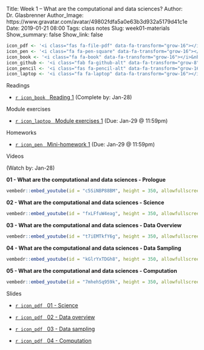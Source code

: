 Title: Week 1 – What are the computational and data sciences?
Author: Dr. Glasbrenner
Author_Image: https://www.gravatar.com/avatar/49802fdfa5a0e63b3d932a5179d41c1e
Date: 2019-01-21 08:00
Tags: class notes
Slug: week01-materials
Show_summary: false
Show_link: false

```r
icon_pdf <- '<i class="fas fa-file-pdf" data-fa-transform="grow-16"></i>&nbsp;'
icon_pen <- '<i class="fa fa-pen-square" data-fa-transform="grow-16"></i>&nbsp;'
icon_book <- '<i class="fa fa-book" data-fa-transform="grow-16"></i>&nbsp;'
icon_github <- '<i class="fab fa-github-alt" data-fa-transform="grow-8"></i>&nbsp;'
icon_pencil <- '<i class="fas fa-pencil-alt" data-fa-transform="grow-16"></i>&nbsp;'
icon_laptop <- '<i class="fa fa-laptop" data-fa-transform="grow-16"></i>&nbsp;'
```

[Readings]{.h2}

::: {.no-bullets}
*   [`r icon_book` &nbsp; [Reading 1]{.card-downloads-format}][reading01] (Complete by: Jan-28)
:::

<div style="margin-bottom: 1em"></div>

[Module exercises]{.h3}

::: {.no-bullets}
*   [`r icon_laptop` &nbsp; [Module exercises 1]{.card-downloads-format}][module-exercises01] (Due: Jan-29 @ 11:59pm)
:::

<div style="margin-bottom: 1em"></div>

[Homeworks]{.h3}

::: {.no-bullets}
*   [`r icon_pen` &nbsp; [Mini-homework 1]{.card-downloads-format}][mini-homework01] (Due: Jan-29 @ 11:59pm)
:::

<div style="margin-bottom: 1em"></div>
[Videos]{.h2}

(Watch by: Jan-28)

**01 - What are the computational and data sciences - Prologue**

```r
vembedr::embed_youtube(id = "c5SiNBP88BM", height = 350, allowfullscreen = TRUE, frameborder = 0)
```

**02 - What are the computational and data sciences - Science**

```r
vembedr::embed_youtube(id = "fxLFfuW4eag", height = 350, allowfullscreen = TRUE, frameborder = 0)
```

**03 - What are the computational and data sciences - Data Overview**

```r
vembedr::embed_youtube(id = "t7iEMTkfY6g", height = 350, allowfullscreen = TRUE, frameborder = 0)
```

**04 - What are the computational and data sciences - Data Sampling**

```r
vembedr::embed_youtube(id = "kGlrYxTDGh8", height = 350, allowfullscreen = TRUE, frameborder = 0)
```

**05 - What are the computational and data sciences - Computation**

```r
vembedr::embed_youtube(id = "7mhehSq959k", height = 350, allowfullscreen = TRUE, frameborder = 0)
```

[Slides]{.h2}

::: {.no-bullets}
*   [`r icon_pdf` &nbsp; [01 - Science]{.card-downloads-format}][slides-01]

*   [`r icon_pdf` &nbsp; [02 - Data overview]{.card-downloads-format}][slides-02]

*   [`r icon_pdf` &nbsp; [03 - Data sampling]{.card-downloads-format}][slides-03]

*   [`r icon_pdf` &nbsp; [04 - Computation]{.card-downloads-format}][slides-04]
:::

[slides-01]:          /doc/what_are_comput_data_sci_01_science.pdf
[slides-02]:          /doc/what_are_comput_data_sci_02_data_overview.pdf
[slides-03]:          /doc/what_are_comput_data_sci_03_data_sampling.pdf
[slides-04]:          /doc/what_are_comput_data_sci_04_computation.pdf
[reading01]:          /assignments/reading01/
[mini-homework01]:    /assignments/minihw01-can-twitter-predict-election-results/
[module-exercises01]: /assignments/module-exercises01/
